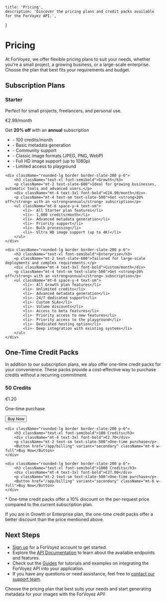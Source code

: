     title: 'Pricing',
    description: 'Discover the pricing plans and credit packs available for the ForVoyez API.',
}

# Pricing

At ForVoyez, we offer flexible pricing plans to suit your needs, whether you're a small project, a growing business, or a large-scale enterprise. Choose the plan that best fits your requirements and budget.

## Subscription Plans

<div className="grid grid-cols-1 gap-6 md:grid-cols-3">
    <div className="rounded-lg border border-slate-200 p-6">
        <h3 className="text-xl font-semibold">Starter</h3>
        <p className="mt-2 text-slate-600">Perfect for small projects, freelancers, and personal use.</p>
        <div className="mt-4 text-3xl font-bold">€2.99/month</div>
        <p className="mt-4 text-sm text-slate-500">Get <strong>20% off</strong> with an <strong>annual</strong> subscription</p>
        <ul className="mt-6 space-y-4 text-sm">
            <li>- 100 credits/month</li>
            <li>- Basic metadata generation</li>
            <li>- Community support</li>
            <li>- Classic image formats (JPEG, PNG, WebP)</li>
            <li>- Full HD image support (up to 1080p)</li>
            <li>- Limited access to playground</li>
        </ul>
    </div>

    <div className="rounded-lg border border-slate-200 p-6">
        <h3 className="text-xl font-semibold">Growth</h3>
        <p className="mt-2 text-slate-600">Ideal for growing businesses, automatic tools and advanced users.</p>
        <div className="mt-4 text-3xl font-bold">€24.90/month</div>
        <p className="mt-4 text-sm text-slate-500">Get <strong>20% off</strong> with an <strong>annual</strong> subscription</p>
        <ul className="mt-6 space-y-4 text-sm">
            <li>- All Starter plan features</li>
            <li>- 1,000 credits/month</li>
            <li>- Advanced metadata generation</li>
            <li>- Priority support</li>
            <li>- Bulk processing</li>
            <li>- Ultra HD image support (up to 4K)</li>
        </ul>
    </div>

    <div className="rounded-lg border border-slate-200 p-6">
        <h3 className="text-xl font-semibold">Enterprise</h3>
        <p className="mt-2 text-slate-600">Tailored for large-scale deployments and complex requirements.</p>
        <div className="mt-4 text-3xl font-bold">Custom/month</div>
        <p className="mt-4 text-sm text-slate-500">Get <strong>20% off</strong> with an <strong>annual</strong> subscription</p>
        <ul className="mt-6 space-y-4 text-sm">
            <li>- All Growth plan features</li>
            <li>- Unlimited credits</li>
            <li>- Advanced metadata generation</li>
            <li>- 24/7 dedicated support</li>
            <li>- Custom SLAs</li>
            <li>- Volume discounts</li>
            <li>- Access to beta features</li>
            <li>- Priority access to new features</li>
            <li>- Priority access to the playground</li>
            <li>- Dedicated hosting option</li>
            <li>- Deep integration with existing systems</li>
        </ul>
    </div>
</div>

## One-Time Credit Packs

In addition to our subscription plans, we also offer one-time credit packs for your convenience. These packs provide a cost-effective way to purchase credits without a recurring commitment.

<div className="grid grid-cols-1 gap-6 md:grid-cols-3">
    <div className="rounded-lg border border-slate-200 p-6">
        <h3 className="text-xl font-semibold">50 Credits</h3>
        <div className="mt-4 text-3xl font-bold">€1.20</div>
        <p className="mt-2 text-sm text-slate-500">One-time purchase</p>
        <Button href="/app/billing" variant="secondary" className="mt-6 w-full">Buy Now</Button>
    </div>

    <div className="rounded-lg border border-slate-200 p-6">
        <h3 className="text-xl font-semibold">100 Credits</h3>
        <div className="mt-4 text-3xl font-bold">€2.70</div>
        <p className="mt-2 text-sm text-slate-500">One-time purchase</p>
        <Button href="/app/billing" variant="secondary" className="mt-6 w-full">Buy Now</Button>
    </div>

    <div className="rounded-lg border border-slate-200 p-6">
        <h3 className="text-xl font-semibold">1000 Credits</h3>
        <div className="mt-4 text-3xl font-bold">€27.00</div>
        <p className="mt-2 text-sm text-slate-500">One-time purchase</p>
        <Button href="/app/billing" variant="secondary" className="mt-6 w-full">Buy Now</Button>
    </div>
</div>

<div className="mt-8">
    <p className="text-sm text-slate-500">
        * One-time credit packs offer a 10% discount on the per-request price compared to the current subscription plan.
    </p>
</div>
<p className={"text-slate-500 font-bold"}>
    If you are in Growth or Enterprise plan, the one-time credit packs offer a better discount than the price mentioned above.
</p>

## Next Steps

- [Sign up](/app/signup) for a ForVoyez account to get started.
- Explore the [API Documentation](/api-documentation) to learn about the available endpoints and features.
- Check out the [Guides](/guides) for tutorials and examples on integrating the ForVoyez API into your application.
- If you have any questions or need assistance, feel free to [contact our support team](/contact).

Choose the pricing plan that best suits your needs and start generating metadata for your images with the ForVoyez API!